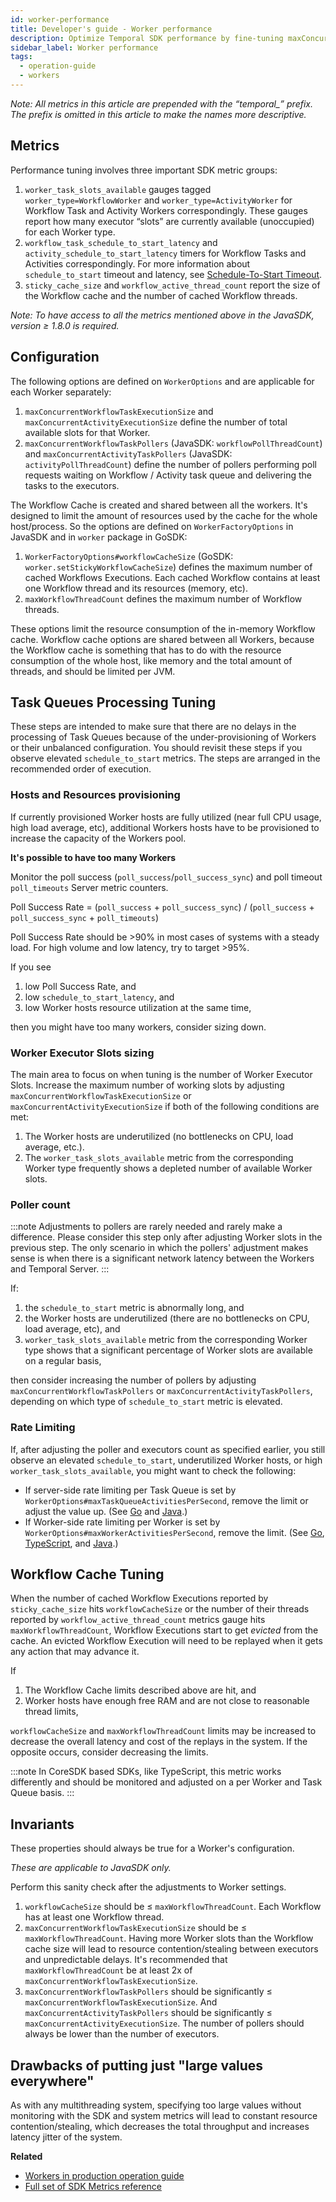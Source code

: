 ```yaml
---
id: worker-performance
title: Developer's guide - Worker performance
description: Optimize Temporal SDK performance by fine-tuning maxConcurrentWorkflowTaskExecutionSize, Worker Cache options, and Poll Success Rate. Ensure balanced Worker resources and monitor metrics for best results.
sidebar_label: Worker performance
tags:
  - operation-guide
  - workers
---
```



_Note: All metrics in this article are prepended with the “temporal\_” prefix. The prefix is omitted in this article to make the names more descriptive._

## Metrics

Performance tuning involves three important SDK metric groups:

1. `worker_task_slots_available` gauges tagged `worker_type=WorkflowWorker` and `worker_type=ActivityWorker` for Workflow Task and Activity Workers correspondingly. These gauges report how many executor “slots” are currently available (unoccupied) for each Worker type.
2. `workflow_task_schedule_to_start_latency` and `activity_schedule_to_start_latency` timers for Workflow Tasks and Activities correspondingly. For more information about `schedule_to_start` timeout and latency, see [Schedule-To-Start Timeout](/encyclopedia/detecting-activity-failures#schedule-to-start-timeout).
3. `sticky_cache_size` and `workflow_active_thread_count` report the size of the Workflow cache and the number of cached Workflow threads.

_Note: To have access to all the metrics mentioned above in the JavaSDK, version ≥ 1.8.0 is required._

## Configuration

The following options are defined on `WorkerOptions` and are applicable for each Worker separately:

1. `maxConcurrentWorkflowTaskExecutionSize` and `maxConcurrentActivityExecutionSize` define the number of total available slots for that Worker.
2. `maxConcurrentWorkflowTaskPollers` (JavaSDK: `workflowPollThreadCount`) and `maxConcurrentActivityTaskPollers` (JavaSDK: `activityPollThreadCount`) define the number of pollers performing poll requests waiting on Workflow / Activity task queue and delivering the tasks to the executors.

The Workflow Cache is created and shared between all the workers. It's designed to limit the amount of resources used by the cache for the whole host/process. So the options are defined on `WorkerFactoryOptions` in JavaSDK and in `worker` package in GoSDK:

1. `WorkerFactoryOptions#workflowCacheSize` (GoSDK: `worker.setStickyWorkflowCacheSize`) defines the maximum number of cached Workflows Executions. Each cached Workflow contains at least one Workflow thread and its resources (memory, etc).
2. `maxWorkflowThreadCount` defines the maximum number of Workflow threads.

These options limit the resource consumption of the in-memory Workflow cache. Workflow cache options are shared between all Workers, because the Workflow cache is something that has to do with the resource consumption of the whole host, like memory and the total amount of threads, and should be limited per JVM.

## Task Queues Processing Tuning

These steps are intended to make sure that there are no delays in the processing of Task Queues because of the under-provisioning of Workers or their unbalanced configuration.
You should revisit these steps if you observe elevated `schedule_to_start` metrics.
The steps are arranged in the recommended order of execution.

### Hosts and Resources provisioning

If currently provisioned Worker hosts are fully utilized (near full CPU usage, high load average, etc), additional Workers hosts have to be provisioned to increase the capacity of the Workers pool.

**It's possible to have too many Workers**

Monitor the poll success (`poll_success`/`poll_success_sync`) and poll timeout `poll_timeouts` Server metric counters.

Poll Success Rate = (`poll_success` + `poll_success_sync`) / (`poll_success` + `poll_success_sync` + `poll_timeouts`)

Poll Success Rate should be >90% in most cases of systems with a steady load. For high volume and low latency, try to target >95%.

If you see

1. low Poll Success Rate, and
2. low `schedule_to_start_latency`, and
3. low Worker hosts resource utilization at the same time,

then you might have too many workers, consider sizing down.

### Worker Executor Slots sizing

The main area to focus on when tuning is the number of Worker Executor Slots.
Increase the maximum number of working slots by adjusting `maxConcurrentWorkflowTaskExecutionSize` or `maxConcurrentActivityExecutionSize` if both of the following conditions are met:

1. The Worker hosts are underutilized (no bottlenecks on CPU, load average, etc.).
2. The `worker_task_slots_available` metric from the corresponding Worker type frequently shows a depleted number of available Worker slots.

### Poller count

:::note
Adjustments to pollers are rarely needed and rarely make a difference. Please consider this step only after adjusting Worker slots in the previous step. The only scenario in which the pollers' adjustment makes sense is when there is a significant network latency between the Workers and Temporal Server.
:::

If:

1. the `schedule_to_start` metric is abnormally long, and
2. the Worker hosts are underutilized (there are no bottlenecks on CPU, load average, etc), and
3. `worker_task_slots_available` metric from the corresponding Worker type shows that a significant percentage of Worker slots are available on a regular basis,

then consider increasing the number of pollers by adjusting `maxConcurrentWorkflowTaskPollers` or `maxConcurrentActivityTaskPollers`, depending on which type of `schedule_to_start` metric is elevated.

### Rate Limiting

If, after adjusting the poller and executors count as specified earlier, you still observe an elevated `schedule_to_start`, underutilized Worker hosts, or high `worker_task_slots_available`, you might want to check the following:

- If server-side rate limiting per Task Queue is set by `WorkerOptions#maxTaskQueueActivitiesPerSecond`, remove the limit or adjust the value up. (See [Go](/develop/go/core-application#taskqueueactivitiespersecond) and [Java](https://www.javadoc.io/doc/io.temporal/temporal-sdk/latest/io/temporal/worker/WorkerOptions.Builder.html).)
- If Worker-side rate limiting per Worker is set by `WorkerOptions#maxWorkerActivitiesPerSecond`, remove the limit. (See [Go](/develop/go/core-application#workeractivitiespersecond), [TypeScript](https://typescript.temporal.io/api/interfaces/worker.WorkerOptions#maxconcurrentactivitytaskexecutions), and [Java](https://www.javadoc.io/doc/io.temporal/temporal-sdk/latest/io/temporal/worker/WorkerOptions.Builder.html).)

## Workflow Cache Tuning

When the number of cached Workflow Executions reported by `sticky_cache_size` hits `workflowCacheSize` or the number of their threads reported by `workflow_active_thread_count` metrics gauge hits `maxWorkflowThreadCount`, Workflow Executions start to get _evicted_ from the cache.
An evicted Workflow Execution will need to be replayed when it gets any action that may advance it.

If

1. The Workflow Cache limits described above are hit, and
2. Worker hosts have enough free RAM and are not close to reasonable thread limits,

`workflowCacheSize` and `maxWorkflowThreadCount` limits may be increased to decrease the overall latency and cost of the replays in the system. If the opposite occurs, consider decreasing the limits.

:::note
In CoreSDK based SDKs, like TypeScript, this metric works differently and should be monitored and adjusted on a per Worker and Task Queue basis.
:::

## Invariants

These properties should always be true for a Worker's configuration.

_These are applicable to JavaSDK only._

Perform this sanity check after the adjustments to Worker settings.

1. `workflowCacheSize` should be ≤ `maxWorkflowThreadCount`. Each Workflow has at least one Workflow thread.
2. `maxConcurrentWorkflowTaskExecutionSize` should be ≤ `maxWorkflowThreadCount`. Having more Worker slots than the Workflow cache size will lead to resource contention/stealing between executors and unpredictable delays. It's recommended that `maxWorkflowThreadCount` be at least 2x of `maxConcurrentWorkflowTaskExecutionSize`.
3. `maxConcurrentWorkflowTaskPollers` should be significantly ≤ `maxConcurrentWorkflowTaskExecutionSize`. And `maxConcurrentActivityTaskPollers` should be significantly ≤ `maxConcurrentActivityExecutionSize`. The number of pollers should always be lower than the number of executors.

## Drawbacks of putting just "large values everywhere"

As with any multithreading system, specifying too large values without monitoring with the SDK and system metrics will lead to constant resource contention/stealing, which decreases the total throughput and increases latency jitter of the system.

**Related**

- [Workers in production operation guide](https://temporal.io/blog/workers-in-production)
- [Full set of SDK Metrics reference](/references/sdk-metrics)
